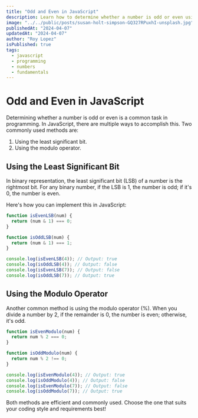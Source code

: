 ```yaml
---
title: "Odd and Even in JavaScript"
description: Learn how to determine whether a number is odd or even using various methods in JavaScript.
image: "../../public/posts/susan-holt-simpson-GQ327RPuxhI-unsplash.jpg"
publishedAt: "2024-04-07"
updatedAt: "2024-04-07"
author: "Roy Lopez"
isPublished: true
tags:
  - javascript
  - programming
  - numbers
  - fundamentals
---
```


# Odd and Even in JavaScript

Determining whether a number is odd or even is a common task in programming. In JavaScript, there are multiple ways to accomplish this. Two commonly used methods are:

1. Using the least significant bit.
2. Using the modulo operator.

## Using the Least Significant Bit

In binary representation, the least significant bit (LSB) of a number is the rightmost bit. For any binary number, if the LSB is 1, the number is odd; if it's 0, the number is even.

Here's how you can implement this in JavaScript:

```javascript
function isEvenLSB(num) {
  return (num & 1) === 0;
}

function isOddLSB(num) {
  return (num & 1) === 1;
}

console.log(isEvenLSB(4)); // Output: true
console.log(isOddLSB(4)); // Output: false
console.log(isEvenLSB(7)); // Output: false
console.log(isOddLSB(7)); // Output: true
```

## Using the Modulo Operator

Another common method is using the modulo operator (%). When you divide a number by 2, if the remainder is 0, the number is even; otherwise, it's odd.

```javascript
function isEvenModulo(num) {
  return num % 2 === 0;
}

function isOddModulo(num) {
  return num % 2 !== 0;
}

console.log(isEvenModulo(4)); // Output: true
console.log(isOddModulo(4)); // Output: false
console.log(isEvenModulo(7)); // Output: false
console.log(isOddModulo(7)); // Output: true
```

Both methods are efficient and commonly used. Choose the one that suits your coding style and requirements best!
